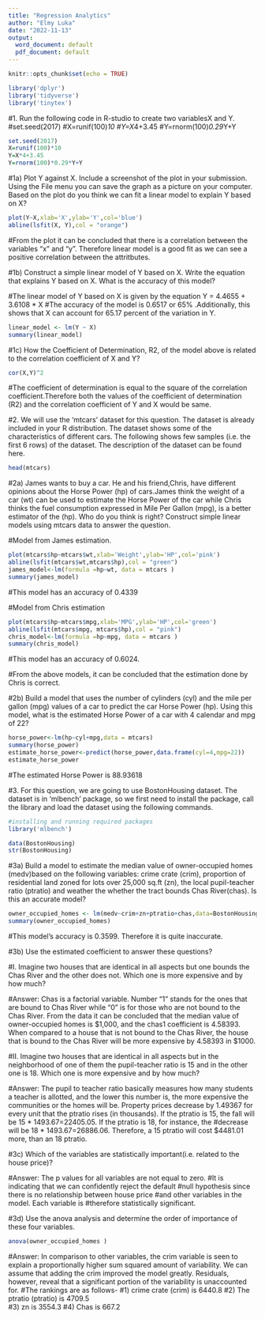 ```yaml
---
title: "Regression Analytics"
author: "Elmy Luka"
date: "2022-11-13"
output:
  word_document: default
  pdf_document: default
---
```


```r
knitr::opts_chunk$set(echo = TRUE)
```

```r
library('dplyr')
library('tidyverse')
library('tinytex')
```


#1.  Run the following code in R-studio to create two variablesX and Y. 
#set.seed(2017) 
#X=runif(100)*10 
#Y=X*4+3.45 
#Y=rnorm(100)*0.29*Y+Y 

```r
set.seed(2017) 
X=runif(100)*10 
Y=X*4+3.45 
Y=rnorm(100)*0.29*Y+Y 

```

#1a)  Plot Y against X. Include a screenshot of the plot in your submission. Using the File menu you can save the graph as a picture on your computer. Based on the plot do you think we can fit a linear model to explain Y based on X?

```r
plot(Y~X,xlab='X',ylab='Y',col='blue')
abline(lsfit(X, Y),col = "orange")
```
#From the plot it can be concluded that there is a correlation between the variables "x" and "y". Therefore linear model is a good fit as we can see a positive correlation between the attritbutes. 



#1b)  Construct a simple linear model of Y based on X. Write the equation that explains Y based on X. What is the accuracy of this model?

#The linear model of Y based on X is given by the equation Y = 4.4655 + 3.6108 * X
#The accuracy of the model is 0.6517 or 65% .Additionally, this shows that X can account for 65.17 percent of the variation in Y.

```r
linear_model <- lm(Y ~ X)
summary(linear_model)
```
#1c)    How  the  Coefficient  of  Determination,  R2,  of  the  model  above  is  related  to  the  correlation coefficient of X and Y?

```r
cor(X,Y)^2
```
#The coefficient of determination is equal to the square of the correlation coefficient.Therefore both the values of the coefficient of determination (R2) and the correlation coefficient of Y and X would be same.




#2.    We  will  use  the  ‘mtcars’  dataset  for  this  question.  The  dataset  is  already  included  in  your R  distribution. The dataset shows some of the characteristics of different cars. The following shows few samples (i.e. the first 6 rows) of the dataset. The description of the dataset can be found here.
 
```r
head(mtcars)
```
#2a)	   James wants to buy a car.  He and his friend,Chris, have different opinions about the Horse Power (hp) of cars.James think the weight of a car (wt) can be used to estimate the Horse Power of the car while Chris thinks the fuel consumption expressed in Mile Per Gallon (mpg), is a better estimator of the (hp). Who do you think is right? Construct simple linear models using mtcars data to answer the question.

#Model from James estimation.
```r
plot(mtcars$hp~mtcars$wt,xlab='Weight',ylab='HP',col='pink')
abline(lsfit(mtcars$wt,mtcars$hp),col = "green")
james_model<-lm(formula =hp~wt, data = mtcars )
summary(james_model)
```
#This model has an accuracy of 0.4339

#Model from Chris estimation
```r
plot(mtcars$hp~mtcars$mpg,xlab='MPG',ylab='HP',col='green')
abline(lsfit(mtcars$mpg, mtcars$hp),col = "pink")
chris_model<-lm(formula =hp~mpg, data = mtcars )
summary(chris_model)
```
#This model has an accuracy of 0.6024.

#From the above models, it can be concluded that the estimation done by Chris is correct.

#2b)    Build a model that uses the number of cylinders (cyl) and the mile per gallon (mpg) values of a car to predict the car Horse Power (hp). Using this model, what is the estimated Horse Power of a car with 4 calendar and mpg of 22? 

```r
horse_power<-lm(hp~cyl+mpg,data = mtcars)
summary(horse_power)
estimate_horse_power<-predict(horse_power,data.frame(cyl=4,mpg=22))
estimate_horse_power
```
#The estimated Horse Power is 88.93618


#3.  	For this question, we are going to use BostonHousing dataset. The dataset is in ‘mlbench’ package, so we first need to install the package, call the library and load the dataset using the following commands.

```r

#installing and running required packages
library('mlbench') 

data(BostonHousing)
str(BostonHousing)

```
#3a)    Build a model to estimate the median value of owner-occupied homes (medv)based on the following variables: crime crate (crim), proportion of residential land zoned for lots over 25,000 sq.ft (zn), the local pupil-teacher ratio (ptratio) and weather the whether the tract bounds Chas River(chas). Is this an accurate model?


```r
owner_occupied_homes <- lm(medv~crim+zn+ptratio+chas,data=BostonHousing)
summary(owner_occupied_homes)

```
#This model's accuracy is 0.3599. Therefore it is quite inaccurate.


#3b)   Use the estimated coefficient to answer these questions?

#I.  Imagine two houses that are identical in all aspects but one bounds the Chas River and the other does not. Which one is more expensive and by how much?

#Answer:  Chas is a factorial variable. Number "1" stands for the ones that are bound to Chas River while "0" is for those who are not bound to the Chas River. From the data it can be concluded  that the median value of owner-occupied homes is $1,000, and the chas1 coefficient is 4.58393. When compared to a house that is not bound to the Chas River, the house that is bound to the Chas River will be more expensive by 4.58393 in $1000.


#II.	 Imagine two houses that are identical in all aspects but in the neighborhood of one of them the pupil-teacher ratio is 15 and in the other one is 18. Which one is more expensive and by how much?

#Answer:  The pupil to teacher ratio basically measures how many students a teacher is allotted, and the lower this number is, the more expensive the communities or the homes will be. Property prices decrease by 1.49367 for every unit that the ptratio rises (in thousands). If the ptratio is 15, the fall will be 15 * 1493.67=22405.05. If the ptratio is 18, for instance, the #decrease will be 18 * 1493.67=26886.06. Therefore, a 15 ptratio will cost $4481.01 more, than an 18 ptratio.


#3c)    Which of the variables are statistically important(i.e. related to the house price)? 

#Answer:  The p values for all variables are not equal to zero. 
#It is indicating that we can confidently reject the default 
#null hypothesis since there is no relationship between house price 
#and other variables in the model. Each variable is 
#therefore statistically significant.


#3d) 	Use the anova analysis and determine the order of importance of these four variables.
```r
anova(owner_occupied_homes )
```
#Answer:   In comparison to other variables, the crim variable is seen to explain a proportionally higher sum squared amount of variability. We can assume that adding the crim improved the model greatly. Residuals, however, reveal that a significant portion of the variability is unaccounted for. 
#The rankings are as follows-
#1) crime crate (crim) is 6440.8
#2) The ptratio (ptratio) is 4709.5  
#3) zn is 3554.3
#4) Chas is 667.2
